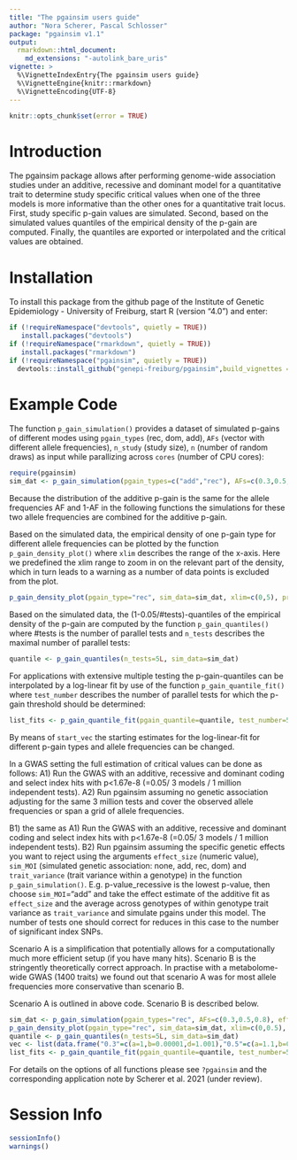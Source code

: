 ```yaml
---
title: "The pgainsim users guide"
author: "Nora Scherer, Pascal Schlosser"
package: "pgainsim v1.1"
output: 
  rmarkdown::html_document:
    md_extensions: "-autolink_bare_uris"
vignette: >
  %\VignetteIndexEntry{The pgainsim users guide}
  %\VignetteEngine{knitr::rmarkdown}
  %\VignetteEncoding{UTF-8}  
---
```


```r
knitr::opts_chunk$set(error = TRUE)
```

# Introduction

The pgainsim package allows after performing genome-wide association studies
under an additive, recessive and dominant model for a quantitative trait
to determine study specific critical values when one of the three models
is more informative than the other ones for a quantitative trait locus.
First, study specific p-gain values are simulated. Second, based on the
simulated values quantiles of the empirical density of the p-gain are computed.
Finally, the quantiles are exported or interpolated and the critical values are obtained.

# Installation

To install this package from the github page of the Institute of Genetic Epidemiology - University of Freiburg, start R (version "4.0") and enter:

```r
if (!requireNamespace("devtools", quietly = TRUE))
   install.packages("devtools")
if (!requireNamespace("rmarkdown", quietly = TRUE))
   install.packages("rmarkdown")
if (!requireNamespace("pgainsim", quietly = TRUE))
  devtools::install_github("genepi-freiburg/pgainsim",build_vignettes = TRUE)
```

# Example Code

The function `p_gain_simulation()` provides a dataset of simulated p-gains of different modes
using `pgain_types` (rec, dom, add), `AFs` (vector with different allele frequencies),
`n_study` (study size), `n` (number of random draws) as input while parallizing across `cores` (number of CPU cores):

```r
require(pgainsim)
sim_dat <- p_gain_simulation(pgain_types=c("add","rec"), AFs=c(0.3,0.5,0.7,0.9), n=10000L, cores=1L)
```

Because the distribution of the additive p-gain is the same for the allele frequencies
AF and 1-AF in the following functions the simulations for these two allele frequencies
are combined for the additive p-gain.

Based on the simulated data, the empirical density of one p-gain type for different
allele frequencies can be plotted by the function `p_gain_density_plot()` where
`xlim` describes the range of the x-axis. Here we predefined the xlim range to zoom
in on the relevant part of the density, which in turn leads to a warning as a number
of data points is excluded from the plot.

```r
p_gain_density_plot(pgain_type="rec", sim_data=sim_dat, xlim=c(0,5), print_pdf=FALSE)
```

Based on the simulated data, the (1-0.05/#tests)-quantiles of the empirical density of the p-gain are
computed by the function `p_gain_quantiles()` where #tests is the number of parallel tests and
`n_tests` describes the maximal number of parallel tests:

```r
quantile <- p_gain_quantiles(n_tests=5L, sim_data=sim_dat)
```

For applications with extensive multiple testing the p-gain-quantiles can be interpolated
by a log-linear fit by use of the function `p_gain_quantile_fit()` where `test_number` describes
the number of parallel tests for which the p-gain threshold should be determined:

```r
list_fits <- p_gain_quantile_fit(pgain_quantile=quantile, test_number=50L, print_pdf=FALSE)
```

By means of `start_vec` the starting estimates for the log-linear-fit for different p-gain types
and allele frequencies can be changed.

In a GWAS setting the full estimation of critical values can be done as follows:
A1) Run the GWAS with an additive, recessive and dominant coding and select index hits 
with p<1.67e-8 (=0.05/ 3 models / 1 million independent tests).
A2) Run pgainsim assuming no genetic association adjusting for the same 3 million tests and cover
 the observed allele frequencies or span a grid of allele frequencies.

B1) the same as A1) Run the GWAS with an additive, recessive and dominant coding and select index hits
 with p<1.67e-8 (=0.05/ 3 models / 1 million independent tests).
B2) Run pgainsim assuming the specific genetic effects you want to reject using the arguments `effect_size` (numeric value),
`sim_MOI` (simulated genetic association: none, add, rec, dom) and `trait_variance` (trait variance within a genotype) in the function `p_gain_simulation()`.
E.g. p-value_recessive is the lowest p-value, then choose `sim_MOI`="add" and take the effect estimate of the additive fit as `effect_size`
and the average across genotypes of within genotype trait variance as `trait_variance` and simulate pgains under this model.
The number of tests one should correct for reduces in this case to the number of significant index SNPs. 

Scenario A is a simplification that potentially allows for a computationally much more efficient setup (if you have many hits).
Scenario B is the stringently theoretically correct approach. In practise with a metabolome-wide GWAS (1400 traits) we found out
that scenario A was for most allele frequencies more conservative than scenario B.

Scenario A is outlined in above code. Scenario B is described below.

```r
sim_dat <- p_gain_simulation(pgain_types="rec", AFs=c(0.3,0.5,0.8), effect_size=0.3, trait_variance=0.8, sim_MOI="add", n=10000L, cores=1L)
p_gain_density_plot(pgain_type="rec", sim_data=sim_dat, xlim=c(0,0.5), adjust=50, print_pdf=FALSE)
quantile <- p_gain_quantiles(n_tests=5L, sim_data=sim_dat)
vec <- list(data.frame("0.3"=c(a=1,b=0.00001,d=1.001),"0.5"=c(a=1.1,b=0.000001,d=1.0000001), "0.8"=c(a=1,b=0.000001,d=1.00000001)))
list_fits <- p_gain_quantile_fit(pgain_quantile=quantile, test_number=50L, start_vec=vec, print_pdf=FALSE)
```

For details on the options of all functions please see `?pgainsim` and the corresponding
application note by Scherer et al. 2021 (under review).

# Session Info
```r
sessionInfo()
warnings()
```
